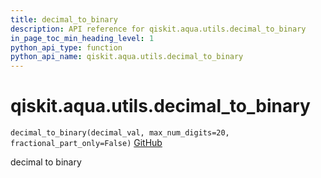 ```yaml
---
title: decimal_to_binary
description: API reference for qiskit.aqua.utils.decimal_to_binary
in_page_toc_min_heading_level: 1
python_api_type: function
python_api_name: qiskit.aqua.utils.decimal_to_binary
---
```


<span id="qiskit-aqua-utils-decimal-to-binary" />

# qiskit.aqua.utils.decimal\_to\_binary

<span id="qiskit.aqua.utils.decimal_to_binary" />

`decimal_to_binary(decimal_val, max_num_digits=20, fractional_part_only=False)` [GitHub](https://github.com/qiskit-community/qiskit-aqua/tree/stable/0.8/qiskit/aqua/utils/decimal_to_binary.py "view source code")

decimal to binary

